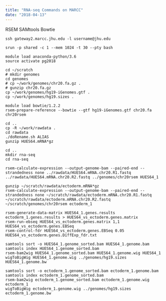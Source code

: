 ```yaml
---
title: "RNA-seq Commands on MARCC"
date: "2018-04-13"
---
```


RSEM
SAMtools
Bowtie

```
ssh gateway2.marcc.jhu.edu -l username@jhu.edu

srun -p shared -c 1 --mem 1024 -t 30 --pty bash

module load anaconda-python/3.6
source activate pg2018

cd ~/scratch
# mkdir genomes
cd genomes
# cp ~/work/genomes/chr20.fa.gz .
# gunzip chr20.fa.gz
cp ~/work/genomes/hg19-iGenomes.gtf .
cp ~/work/genomes/hg19.sizes .

module load bowtie/1.2.2
rsem-prepare-reference --bowtie --gtf hg19-iGenomes.gtf chr20.fa chr20rsem

cd ..
cp -R ~/work/rawdata .
cd rawdata
./doRename.sh ALIAS
gunzip HUES64.mRNA*gz

cd ..
mkdir rna-seq
cd rna-seq

rsem-calculate-expression --output-genome-bam --paired-end --strandedness none ../rawdata/HUES64.mRNA.chr20.R1.fastq ../rawdata/HUES64.mRNA.chr20.R2.fastq ../genomes/chr20rsem HUES64_1

gunzip ~/scratch/rawdata/ectoderm.mRNA*gz
rsem-calculate-expression --output-genome-bam --paired-end --strandedness none ~/scratch/rawdata/ectoderm.mRNA.chr20.R1.fastq ~/scratch/rawdata/ectoderm.mRNA.chr20.R2.fastq ~/scratch/genomes/chr20rsem ectoderm_1

rsem-generate-data-matrix HUES64_1.genes.results ectoderm_1.genes.results > HUES64_vs_ectoderm.genes.matrix
rsem-run-ebseq HUES64_vs_ectoderm.genes.matrix 1,1 HUES64_vs_ectoderm.genes.EBSeq
rsem-control-fdr HUES64_vs_ectoderm.genes.EBSeq 0.05 HUES64_vs_ectoderm.genes.DiffExp_fdr.txt

samtools sort -o HUES64_1.genome_sorted.bam HUES64_1.genome.bam
samtools index HUES64_1.genome_sorted.bam
rsem-bam2wig HUES64_1.genome_sorted.bam HUES64_1.genome.wig HUES64_1
wigToBigWig HUES64_1.genome.wig ../genomes/hg19.sizes HUES64_1.genome.bw

samtools sort -o ectoderm_1.genome_sorted.bam ectoderm_1.genome.bam
samtools index ectoderm_1.genome_sorted.bam
rsem-bam2wig ectoderm_1.genome_sorted.bam ectoderm_1.genome.wig ectoderm_1
wigToBigWig ectoderm_1.genome.wig ../genomes/hg19.sizes ectoderm_1.genome.bw
```